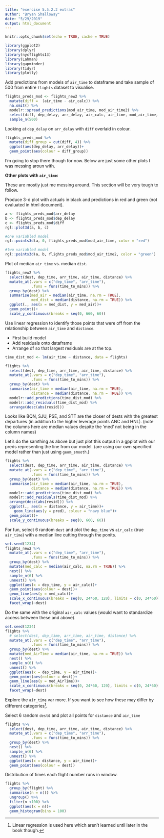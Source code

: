 ```yaml
---
title: "exercise 5.5.2.2 extras"
author: "Bryan Shalloway"
date: "5/29/2019"
output: html_document
---
```


```r
knitr::opts_chunk$set(echo = TRUE, cache = TRUE)

library(ggplot2)
library(dplyr)
library(nycflights13)
library(Lahman)
library(gapminder)
library(tidyr)
library(plotly) 
```


Add predictions from models of `air_time` to dataframe and take sample of 500 from entire `flights` dataset to visualise.
```r
flights_preds_mod <- flights_new2 %>% 
  mutate(diff =  (air_time - air_calc)) %>% 
  na.omit() %>% 
  modelr::spread_predictions(mod_air_time, mod_air_time2) %>% 
  select(diff, dep_delay, arr_delay, air_calc, air_time, mod_air_time, mod_air_time2) %>% 
  sample_n(500) 
```

Looking at `dep_delay` on `arr_delay` with `diff` overlaid in colour.
```r
flights_preds_mod %>%
  mutate(diff_group = cut(diff, 4)) %>% 
  ggplot(aes(dep_delay, arr_delay))+
  geom_point(aes(colour = diff_group))
```

I'm going to stop there though for now. Below are just some other plots I was messing aroun with.

**Other plots with `air_time`:**

These are mostly just me messing around. This section will be very tough to follow.
  
Produce 3-d plot with actuals in black and predictions in red and green (not evaluated in html document).
```r
a <- flights_preds_mod$arr_delay
b <- flights_preds_mod$dep_delay
c <- flights_preds_mod$diff
rgl::plot3d(a, b, c)

#one variabled model
rgl::points3d(a, 0, flights_preds_mod$mod_air_time, color = "red")

#two variabled model
rgl::points3d(a, b, flights_preds_mod$mod_air_time2, color = "green")
```

Plot of median `air_time` vs. median `dist`.
```r
flights_new2 %>% 
  select(dest, dep_time, arr_time, air_time, distance) %>% 
  mutate_at(.vars = c("dep_time", "arr_time"), 
            .funs = funs(time_to_mins)) %>% 
  group_by(dest) %>% 
  summarise(med_air = median(air_time, na.rm = TRUE),
            med_dist = median(distance, na.rm = TRUE)) %>% 
  ggplot(., aes(x = med_dist, y = med_air))+
  geom_point()+
  scale_y_continuous(breaks = seq(0, 660, 60))
```

Use linear regression to identify those points that were off from the relationship between `air_time` and `distance`.

* First build model
* Add residuals onto dataframe
* Arrange df so that largest residuals are at the top.

```r
time_dist_mod <- lm(air_time ~ distance, data = flights)

flights %>% 
  select(dest, dep_time, arr_time, air_time, distance) %>% 
  mutate_at(.vars = c("dep_time", "arr_time"), 
            .funs = funs(time_to_mins)) %>% 
  group_by(dest) %>% 
  summarise(air_time = median(air_time, na.rm = TRUE),
            distance = median(distance, na.rm = TRUE)) %>% 
  modelr::add_predictions(time_dist_mod) %>% 
  modelr::add_residuals(time_dist_mod) %>% 
  arrange(desc(abs(resid)))
```

Looks like BQN, SJU, PSE, and STT are the closer of dests with the greatest departures (in addition to the higher leverage points ANC and HNL). (note the columns here are median values despite the 'med' not being in the column names)

Let's do the samthing as above but just plot this output in a gpplot with our preds representing the line from our model.
(are using our own specified model rather than just using `geom_smooth`.)
```r
flights %>% 
  select(dest, dep_time, arr_time, air_time, distance) %>% 
  mutate_at(.vars = c("dep_time", "arr_time"), 
            .funs = funs(time_to_mins)) %>% 
  group_by(dest) %>% 
  summarise(air_time = median(air_time, na.rm = TRUE),
            distance = median(distance, na.rm = TRUE)) %>% 
  modelr::add_predictions(time_dist_mod) %>% 
  modelr::add_residuals(time_dist_mod) %>% 
  arrange(desc(abs(resid))) %>% 
  ggplot(., aes(x = distance, y = air_time))+
    geom_line(aes(y = pred), colour = "navy blue")+
  geom_point()+
  scale_y_continuous(breaks = seq(0, 660, 60))
```

For fun, select 6 random `dest` and plot the `dep_time` vs `air_calc` (true `air_time`) with a median line cutting through the ponits.
```r
set.seed(1234)
flights_new2 %>% 
  mutate_at(.vars = c("dep_time", "arr_time"), 
            .funs = funs(time_to_mins)) %>% 
  group_by(dest) %>% 
  mutate(med_calc = median(air_calc, na.rm = TRUE)) %>% 
  nest() %>% 
  sample_n(6) %>% 
  unnest() %>% 
  ggplot(aes(x = dep_time, y = air_calc))+
  geom_point(aes(colour = dest))+
  geom_line(aes(y = med_calc))+
  scale_x_continuous(breaks = seq(0, 24*60, 120), limits = c(0, 24*60))+
  facet_wrap(~dest)
```

Do the same with the original `air_calc` values (would want to standardize access between these and above).
```r
set.seed(1234)
flights %>% 
  # select(dest, dep_time, arr_time, air_time, distance) %>% 
  mutate_at(.vars = c("dep_time", "arr_time"), 
            .funs = funs(time_to_mins)) %>% 
  group_by(dest) %>% 
  mutate(med_AirTime = median(air_time, na.rm = TRUE)) %>% 
  nest() %>% 
  sample_n(6) %>% 
  unnest() %>% 
  ggplot(aes(x = dep_time, y = air_time))+
  geom_point(aes(colour = dest))+
  geom_line(aes(y = med_AirTime))+
  scale_x_continuous(breaks = seq(0, 24*60, 120), limits = c(0, 24*60))+
  facet_wrap(~dest)
```

Explore the `air_time` var more.
If you want to see how these may differ by different categories^[ Linear regression is used here which aren't learned until later in the book though.]. 

Select 6 random `dest`s and plot all points for `distance` and `air_time`
```r
flights %>% 
  select(dest, dep_time, arr_time, air_time, distance) %>% 
  mutate_at(.vars = c("dep_time", "arr_time"), 
            .funs = funs(time_to_mins)) %>% 
  group_by(dest) %>% 
  nest() %>% 
  sample_n(6) %>% 
  unnest() %>% 
  ggplot(aes(x = distance, y = air_time))+
  geom_point(aes(colour = dest))
```

Distribution of times each flight number runs in window.
```r

flights %>% 
  group_by(flight) %>% 
  summarise(n = n()) %>%
  ungroup() %>% 
  filter(n <100) %>% 
  ggplot(aes(x = n))+
  geom_histogram(bins = 100)
```
